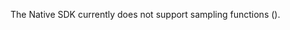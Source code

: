 <Alert level="warning">

The Native SDK currently does not support sampling functions (<PlatformIdentifier name="traces-sampler" />).

</Alert>